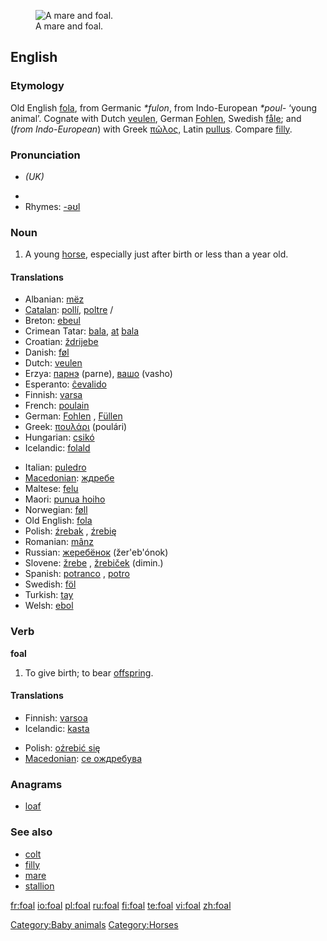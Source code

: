 [[Image:Mare and foal (Kvetina-Marie).jpg|thumb|right|A mare and foal.]]
==English==

===Etymology===
Old English [[fola]], from Germanic ''*fulon'', from Indo-European ''*poul-'' ‘young animal’.  Cognate with Dutch [[veulen]], German [[Fohlen]], Swedish [[fåle]]; and (''from Indo-European'') with Greek [[πῶλος]], Latin [[pullus]].  Compare [[filly]].

===Pronunciation===
*{{IPA|/fəʊl/}} ''(UK)''
*{{audio|en-us-foal.ogg|Audio (US)}}
*Rhymes: [[Rhymes:English:-əʊl|-əʊl]]

===Noun===
{{en-noun}}

# A young [[horse]], especially just after birth or less than a year old.

====Translations====
{{trans-top|young horse}}
*Albanian: [[mëz]] {{m}}
*[[Catalan]]: [[pollí]], [[poltre]] {{m}}/{{f}}
*Breton: [[ebeul]] {{m}}
*Crimean Tatar: [[bala#Crimean Tatar|bala]], [[at]] [[bala]]
*Croatian: [[ždrijebe]] {{n}}
*Danish: [[føl]] {{n}}
*Dutch: [[veulen]] {{n}}
*Erzya: [[парнэ]] (parne), [[вашо]] (vasho)
*Esperanto: [[ĉevalido]]
*Finnish: [[varsa]]
*French: [[poulain]] {{m}}
*German: [[Fohlen]] {{n}}, [[Füllen]] {{n}}
*Greek: [[πουλάρι]] (poulári) {{n}}
*Hungarian: [[csikó]]
*Icelandic: [[folald]] {{n}}
{{trans-mid}}
*Italian: [[puledro]] {{n}}
*[[Macedonian]]: [[ждребе]] {{n}}
*Maltese: [[felu]] {{m}}
*Maori: [[punua hoiho]]
*Norwegian: [[føll]] {{n}}
*Old English: [[fola]] {{m}}
*Polish: [[źrebak]] {{m}}, [[źrebię]] {{n}}
*Romanian: [[mânz]] {{m}}
*Russian: [[жеребёнок]] (žer'eb'ónok) {{m}}
*Slovene: [[žrebe]] {{n}}, [[žrebiček]] {{m}} (dimin.)
*Spanish: [[potranco]] {{m}}, [[potro]] {{m}}
*Swedish: [[föl]] {{n}}
*Turkish: [[tay]]
*Welsh: [[ebol]] {{m}}
{{trans-bottom}}

===Verb===
'''foal'''

# {{context|equestrian}} To give birth; to bear [[offspring]].

====Translations====
{{trans-top|give birth}}
*Finnish: [[varsoa]]
*Icelandic: [[kasta]]
{{trans-mid}}
*Polish: [[oźrebić się]]
*[[Macedonian]]: [[се ождребува]]
{{trans-bottom}}

===Anagrams===
*[[loaf]]

===See also===
*[[colt]]
*[[filly]]
*[[mare]]
*[[stallion]]

[[Category:Baby animals]]
[[Category:Horses]]

[[fr:foal]]
[[io:foal]]
[[pl:foal]]
[[ru:foal]]
[[fi:foal]]
[[te:foal]]
[[vi:foal]]
[[zh:foal]]